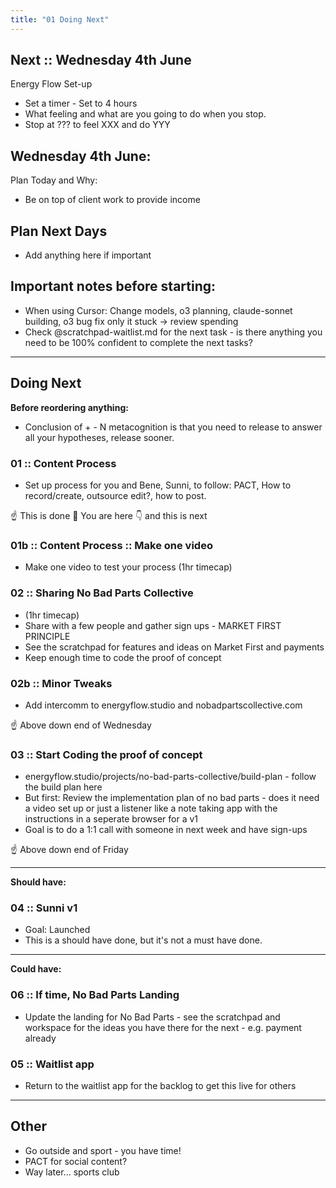 ```yaml
---
title: "01 Doing Next"
---
```


## Next :: Wednesday 4th June 

Energy Flow Set-up 
- Set a timer - Set to 4 hours 
- What feeling and what are you going to do when you stop. 
- Stop at ??? to feel XXX and do YYY 
  
Wednesday 4th June: 
- 

Plan Today and Why: 
- Be on top of client work to provide income 

## Plan Next Days 

- Add anything here if important 
## Important notes before starting:

- When using Cursor: Change models, o3 planning, claude-sonnet building, o3 bug fix only it stuck → review spending 
- Check @scratchpad-waitlist.md for the next task - is there anything you need to be 100% confident to complete the next tasks? 

---

## Doing Next

**Before reordering anything:** 
- Conclusion of + - N metacognition is that you need to release to answer all your hypotheses, release sooner. 

### 01 :: Content Process 
- Set up process for you and Bene, Sunni, to follow: PACT, How to record/create, outsource edit?, how to post. 

☝️ This is done 
📍 You are here 
👇 and this is next 

### 01b :: Content Process :: Make one video 
- Make one video to test your process (1hr timecap) 

### 02 :: Sharing No Bad Parts Collective 
- (1hr timecap) 
- Share with a few people and gather sign ups - MARKET FIRST PRINCIPLE 
- See the scratchpad for features and ideas on Market First and payments 
- Keep enough time to code the proof of concept 

### 02b :: Minor Tweaks
- Add intercomm to energyflow.studio and nobadpartscollective.com 

☝️ Above down end of Wednesday 

### 03 :: Start Coding the proof of concept 
- energyflow.studio/projects/no-bad-parts-collective/build-plan - follow the build plan here 
- But first: Review the implementation plan of no bad parts - does it need a video set up or just a listener like a note taking app with the instructions in a seperate browser for a v1 
- Goal is to do a 1:1 call with someone in next week and have sign-ups 

☝️ Above down end of Friday 


---

**Should have:** 
### 04 :: Sunni v1 
- Goal: Launched 
- This is a should have done, but it's not a must have done. 

---

**Could have:**
### 06 :: If time, No Bad Parts Landing 
- Update the landing for No Bad Parts - see the scratchpad and workspace for the ideas you have there for the next - e.g. payment already 

### 05 :: Waitlist app 
- Return to the waitlist app for the backlog to get this live for others 

---

## Other 

- Go outside and sport - you have time! 
- PACT for social content? 
- Way later... sports club 

